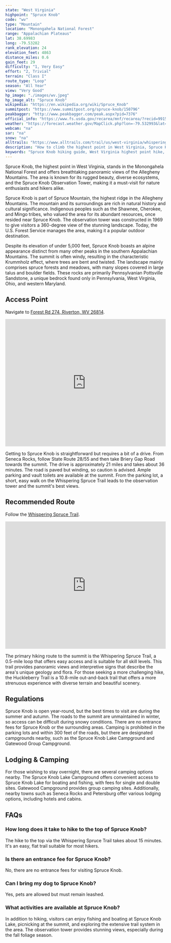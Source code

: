 ```yaml
---
state: "West Virginia"
highpoint: "Spruce Knob"
code: "wv"
type: "Mountain"
location: "Monongahela National Forest"
range: "Appalachian Plateaus"
lat: 38.69983
long: -79.53282
rank_elevation: 24
elevation_feet: 4863
distance_miles: 0.6
gain_feet: 29
difficulty: "1, Very Easy"
effort: "2, Trivial"
terrain: "Class I"
route_type: "Loop"
season: "All Year"
view: "Very Good"
hp_image: "./images/wv.jpeg"
hp_image_alt: "Spruce Knob"
wikipedia: "https://en.wikipedia.org/wiki/Spruce_Knob"
summitpost: "https://www.summitpost.org/spruce-knob/150796"
peakbagger: "http://www.peakbagger.com/peak.aspx?pid=7376"
official_info: "https://www.fs.usda.gov/recarea/mnf/recarea/?recid=9915"
weather: "https://forecast.weather.gov/MapClick.php?lon=-79.532993&lat=38.699756"
webcam: "na"
sar: "na"
snow: "na"
alltrails: "https://www.alltrails.com/trail/us/west-virginia/whispering-spruce-trail-and-spruce-knob"
description: "How to climb the highest point in West Virginia, Spruce Knob."
keywords: "Spruce Knob hiking guide, West Virginia highest point hike, Spruce Knob trail map, Monongahela National Forest trails"
---
```


Spruce Knob, the highest point in West Virginia, stands in the Monongahela National Forest and offers breathtaking panoramic views of the Allegheny Mountains. The area is known for its rugged beauty, diverse ecosystems, and the Spruce Knob Observation Tower, making it a must-visit for nature enthusiasts and hikers alike.

Spruce Knob is part of Spruce Mountain, the highest ridge in the Allegheny Mountains. The mountain and its surroundings are rich in natural history and cultural significance. Indigenous peoples such as the Shawnee, Cherokee, and Mingo tribes, who valued the area for its abundant resources, once resided near Spruce Knob. The observation tower was constructed in 1969 to give visitors a 360-degree view of the stunning landscape. Today, the U.S. Forest Service manages the area, making it a popular outdoor destination.

Despite its elevation of under 5,000 feet, Spruce Knob boasts an alpine appearance distinct from many other peaks in the southern Appalachian Mountains. The summit is often windy, resulting in the characteristic Krummholz effect, where trees are bent and twisted. The landscape mainly comprises spruce forests and meadows, with many slopes covered in large talus and boulder fields. These rocks are primarily Pennsylvanian Pottsville Sandstone, a unique bedrock found only in Pennsylvania, West Virginia, Ohio, and western Maryland.

## Access Point
Navigate to <a target="_blank" href="https://maps.app.goo.gl/PBqe1vPZUsA9ynrx6">Forest Rd 274, Riverton, WV 26814</a>.

<iframe src="https://www.google.com/maps/embed?pb=!1m18!1m12!1m3!1d2664.1586503536555!2d-79.5336192081796!3d38.69925576685294!2m3!1f0!2f0!3f0!3m2!1i1024!2i768!4f13.1!3m3!1m2!1s0x884b2faad422b269%3A0x9a6bcaac8bcc29ff!2sTrailhead%20to%20Spruce%20Knob!5e0!3m2!1sen!2sus!4v1721702764660!5m2!1sen!2sus" width="100%" height="400" style="border:0;" allowfullscreen="" loading="lazy" referrerpolicy="no-referrer-when-downgrade"></iframe>

Getting to Spruce Knob is straightforward but requires a bit of a drive. From Seneca Rocks, follow State Route 28/55 and then take Briery Gap Road towards the summit. The drive is approximately 21 miles and takes about 36 minutes. The road is paved but winding, so caution is advised. Ample parking and vault toilets are available at the summit. From the parking lot, a short, easy walk on the Whispering Spruce Trail leads to the observation tower and the summit's best views.

## Recommended Route
Follow the <a target="_blank" href="https://www.alltrails.com/trail/us/west-virginia/whispering-spruce-trail-and-spruce-knob">Whispering Spruce Trail</a>.

<iframe class="alltrails" src="https://www.alltrails.com/widget/trail/us/west-virginia/whispering-spruce-trail-and-spruce-knob?scrollZoom=false&elevationDiagram=false&u=i&sh=cmpl5n" width="100%" height="400" frameborder="0" scrolling="no" marginheight="0" marginwidth="0" title="AllTrails: Trail Guides and Maps for Hiking, Camping, and Running"></iframe>

The primary hiking route to the summit is the Whispering Spruce Trail, a 0.5-mile loop that offers easy access and is suitable for all skill levels. This trail provides panoramic views and interpretive signs that describe the area's unique geology and flora. For those seeking a more challenging hike, the Huckleberry Trail is a 10.8-mile out-and-back trail that offers a more strenuous experience with diverse terrain and beautiful scenery.

## Regulations
Spruce Knob is open year-round, but the best times to visit are during the summer and autumn. The roads to the summit are unmaintained in winter, so access can be difficult during snowy conditions. There are no entrance fees for Spruce Knob or the surrounding areas. Camping is prohibited in the parking lots and within 300 feet of the roads, but there are designated campgrounds nearby, such as the Spruce Knob Lake Campground and Gatewood Group Campground.

## Lodging & Camping
For those wishing to stay overnight, there are several camping options nearby. The Spruce Knob Lake Campground offers convenient access to Spruce Knob Lake for boating and fishing, with fees for single and double sites. Gatewood Campground provides group camping sites. Additionally, nearby towns such as Seneca Rocks and Petersburg offer various lodging options, including hotels and cabins.

## FAQs

### How long does it take to hike to the top of Spruce Knob?
The hike to the top via the Whispering Spruce Trail takes about 15 minutes. It's an easy, flat trail suitable for most hikers.

### Is there an entrance fee for Spruce Knob?
No, there are no entrance fees for visiting Spruce Knob.

### Can I bring my dog to Spruce Knob?
Yes, pets are allowed but must remain leashed.

### What activities are available at Spruce Knob?
In addition to hiking, visitors can enjoy fishing and boating at Spruce Knob Lake, picnicking at the summit, and exploring the extensive trail system in the area. The observation tower provides stunning views, especially during the fall foliage season.
